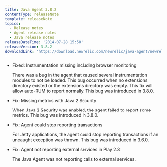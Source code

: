 ```yaml
---
title: Java Agent 3.8.2
contentType: releaseNote
template: releaseNote
topics:
  - Release notes
  - Agent release notes
  - Java release notes
releaseDateTime: '2014-07-28 15:50'
releaseVersion: 3.8.2
downloadLink: 'https://download.newrelic.com/newrelic/java-agent/newrelic-agent/3.8.2/'
---
```


* Fixed: Instrumentation missing including browser monitoring

  There was a bug in the agent that caused several instrumentation modules to not be loaded. This bug occurred when no extensions directory existed or the extensions directory was empty. This fix will allow auto-RUM to report normally. This bug was introduced in 3.8.0.
* Fix: Missing metrics with Java 2 Security

  When Java 2 Security was enabled, the agent failed to report some metrics. This bug was introduced in 3.8.0.
* Fix: Agent could stop reporting transactions

  For Jetty applications, the agent could stop reporting transactions if an uncaught exception was thrown. This bug was introduced in 3.6.0.
* Fix: Agent not reporting external services in Play 2.3

  The Java Agent was not reporting calls to external services.
